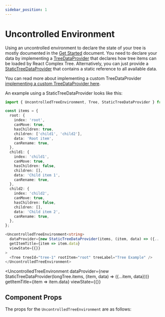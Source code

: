 ```yaml
---
sidebar_position: 1
---
```



# Uncontrolled Environment

Using an uncontrolled environment to declare the state of your tree is mostly documented in
the [Get Started](/docs/getstarted) document. You need to declare your data by implementing
a [TreeDataProvider](/docs/api/interfaces/TreeDataProvider) that declares how tree items
can be loaded by React Complex Tree. Alternatively, you can just provide a
[StaticTreeDataProvider](/docs/api/classes/StaticTreeDataProvider) that contains a static
reference to all available data.

You can read more about implementing a custom TreeDataProvider
[implementing a custom TreeDataProvider here](/docs/guides/custom-data-provider).

An example using a StaticTreeDataProvider looks like this:

```typescript jsx
import { UncontrolledTreeEnvironment, Tree, StaticTreeDataProvider } from 'react-complex-tree';

const items = {
  root: {
    index: 'root',
    canMove: true,
    hasChildren: true,
    children: ['child1', 'child2'],
    data: 'Root item',
    canRename: true,
  },
  child1: {
    index: 'child1',
    canMove: true,
    hasChildren: false,
    children: [],
    data: 'Child item 1',
    canRename: true,
  },
  child2: {
    index: 'child2',
    canMove: true,
    hasChildren: false,
    children: [],
    data: 'Child item 2',
    canRename: true,
  },
};

<UncontrolledTreeEnvironment<string>
  dataProvider={new StaticTreeDataProvider(items, (item, data) => ({...item, data}))}
  getItemTitle={item => item.data}
  viewState={{}}
>
  <Tree treeId="tree-1" rootItem="root" treeLabel="Tree Example" />
</UncontrolledTreeEnvironment>
```

<UncontrolledTreeEnvironment
  dataProvider={new StaticTreeDataProvider(longTree.items, (item, data) => ({...item, data}))}
  getItemTitle={item => item.data}
  viewState={{}}
>
  <Tree treeId="tree-1" rootItem="root" treeLabel="Tree Example" />
</UncontrolledTreeEnvironment>

## Component Props

The props for the `UncontrolledTreeEnvironment` are as follows:

<PropTable name="UncontrolledTreeEnvironment" />